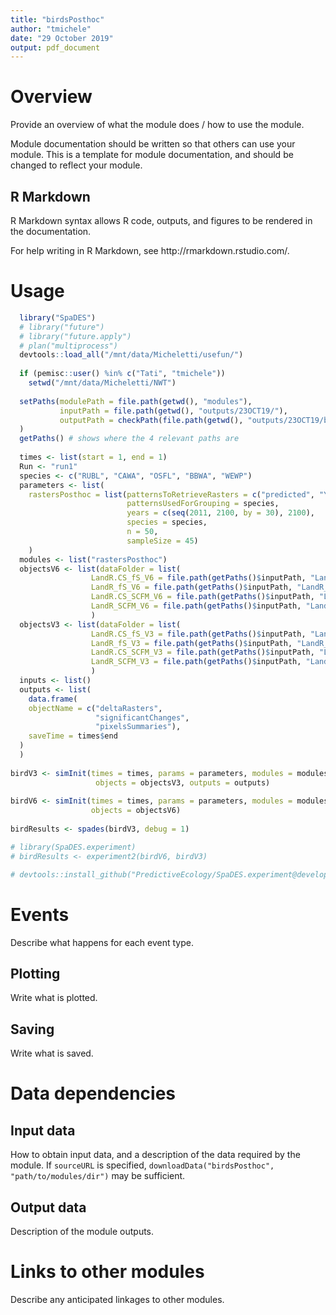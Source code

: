 ```yaml
---
title: "birdsPosthoc"
author: "tmichele"
date: "29 October 2019"
output: pdf_document
---
```


# Overview

Provide an overview of what the module does / how to use the module.

Module documentation should be written so that others can use your module.
This is a template for module documentation, and should be changed to reflect your module.

## R Markdown

R Markdown syntax allows R code, outputs, and figures to be rendered in the documentation.

For help writing in R Markdown, see http://rmarkdown.rstudio.com/.

# Usage

```r
  library("SpaDES")
  # library("future")
  # library("future.apply")
  # plan("multiprocess")
  devtools::load_all("/mnt/data/Micheletti/usefun/")
  
  if (pemisc::user() %in% c("Tati", "tmichele"))
    setwd("/mnt/data/Micheletti/NWT")
  
  setPaths(modulePath = file.path(getwd(), "modules"),
           inputPath = file.path(getwd(), "outputs/23OCT19/"),
           outputPath = checkPath(file.path(getwd(), "outputs/23OCT19/birdResults"), create = TRUE)
  )
  getPaths() # shows where the 4 relevant paths are
  
  times <- list(start = 1, end = 1)
  Run <- "run1"
  species <- c("RUBL", "CAWA", "OSFL", "BBWA", "WEWP")
  parameters <- list(
    rastersPosthoc = list(patternsToRetrieveRasters = c("predicted", "Year", "tif"),
                          patternsUsedForGrouping = species,
                          years = c(seq(2011, 2100, by = 30), 2100),
                          species = species, 
                          n = 50,
                          sampleSize = 45)
    )
  modules <- list("rastersPosthoc")
  objectsV6 <- list(dataFolder = list(
                  LandR.CS_fS_V6 = file.path(getPaths()$inputPath, "LandR.CS_fS", Run, "birdPredictions"),
                  LandR_fS_V6 = file.path(getPaths()$inputPath, "LandR_fS", Run, "birdPredictions"),
                  LandR.CS_SCFM_V6 = file.path(getPaths()$inputPath, "LandR.CS_SCFM", Run, "birdPredictions"),
                  LandR_SCFM_V6 = file.path(getPaths()$inputPath, "LandR_SCFM", Run, "birdPredictions"))
                  )
  objectsV3 <- list(dataFolder = list(
                  LandR.CS_fS_V3 = file.path(getPaths()$inputPath, "LandR.CS_fS", Run, "birdPredictions"),
                  LandR_fS_V3 = file.path(getPaths()$inputPath, "LandR_fS", Run, "birdPredictions"),
                  LandR.CS_SCFM_V3 = file.path(getPaths()$inputPath, "LandR.CS_SCFM", Run, "birdPredictions"),
                  LandR_SCFM_V3 = file.path(getPaths()$inputPath, "LandR_SCFM", Run, "birdPredictions"))
                  )
  inputs <- list()
  outputs <- list(
    data.frame(
    objectName = c("deltaRasters",
                   "significantChanges",
                   "pixelsSummaries"),
    saveTime = times$end
  )
  )
  
birdV3 <- simInit(times = times, params = parameters, modules = modules,
                   objects = objectsV3, outputs = outputs)
 
birdV6 <- simInit(times = times, params = parameters, modules = modules,
                  objects = objectsV6)
                  
birdResults <- spades(birdV3, debug = 1)

# library(SpaDES.experiment)
# birdResults <- experiment2(birdV6, birdV3)

# devtools::install_github("PredictiveEcology/SpaDES.experiment@development")
```

# Events

Describe what happens for each event type.

## Plotting

Write what is plotted.

## Saving

Write what is saved.

# Data dependencies

## Input data

How to obtain input data, and a description of the data required by the module.
If `sourceURL` is specified, `downloadData("birdsPosthoc", "path/to/modules/dir")` may be sufficient.

## Output data

Description of the module outputs.

# Links to other modules

Describe any anticipated linkages to other modules.

